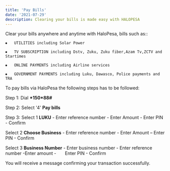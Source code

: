 ```yaml
---
title: 'Pay Bills'
date: '2021-07-29'
description: Clearing your bills is made easy with HALOPESA
---
```


Clear your bills anywhere and anytime with HaloPesa, bills such as::


    ⦁	UTILITIES including Solar Power 

    ⦁	TV SUBSCRIPTION including Dstv, Zuku, Zuku fiber,Azam Tv,ZCTV and Startimes

    ⦁	ONLINE PAYMENTS including Airline services

    ⦁	GOVERNMENT PAYMENTS including Luku, Dawasco, Police payments and TRA

To pay bills via HaloPesa the following steps has to be followed:


Step 1: Dial **\*150*88#**

Step 2: Select '4' **Pay bills**

Step 3: Select 1 **LUKU** - Enter reference number - Enter Amount - Enter PIN - Confirm

Select 2 **Choose Business** - Enter reference number - Enter Amount – Enter PIN - Confirm 

Select 3 **Business Number** - Enter business number - Enter reference number -Enter amount -       Enter PIN - Confirm

You will receive a message confirming your transaction successfully.
